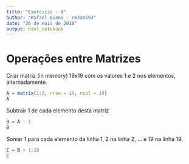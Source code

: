 ```yaml
---
title: "Exercicio - X"
author: "Rafael Bueno - rm330593"
date: "26 de maio de 2018"
output: html_notebook
---
```


# Operações entre Matrizes

Criar matriz (in memory) 19x19 com os valores 1 e 2 nos elementos, alternadamente.

```r
A = matrix(1:2, nrow = 19, ncol = 19)
A
```

Subtrair 1 de cada elemento desta matriz

```r
B = A - 1
B
```

Somar 1 para cada elemento da linha 1, 2 na linha 2, ... e 19 na linha 19.

```r
C = B + 1:19
C
```

